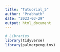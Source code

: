```yaml
---
title: "Tutuorial_5"
author: "Prabhath"
date: "2023-03-29"
output: html_document
---
```


```r
# Libraries
library(tidyverse)
library(palmerpenguins)
```

